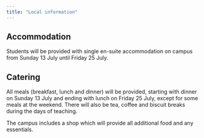 ```yaml
---
title: "Local information"
---
```


## Accommodation

Students will be provided with single en-suite accommodation on campus from Sunday 13 July until Friday 25 July.
<!--Each room will be en suite with access to a shared kitchen and communal space. All bed linen will be provided and washed weekly.-->



## Catering


All meals (breakfast, lunch and dinner) will be provided, starting with dinner on Sunday 13 July and ending with lunch on Friday 25 July, except for some meals at the weekend.
There will also be tea, coffee and biscuit breaks during the days of teaching.

The campus includes a shop which will provide all additional food and any essentials.
